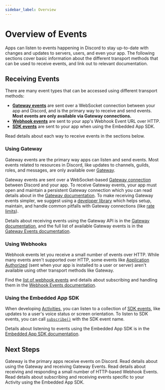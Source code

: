 ```yaml
---
sidebar_label: Overview
---
```


# Overview of Events

Apps can listen to events happening in Discord to stay up-to-date with changes and updates to servers, users, and even your app. The following sections cover basic information about the different transport methods that can be used to receive events, and link out to relevant documentation.

## Receiving Events

There are many event types that can be accessed using different transport methods:
- **[Gateway events](#DOCS_EVENTS_OVERVIEW/using-gateway)** are sent over a WebSocket connection between your app and Discord, and is the primary way to receive and send events. **Most events are only available via Gateway connections.**
- **[Webhook events](#DOCS_EVENTS_OVERVIEW/using-webhooks)** are sent to your app's Webhook Event URL over HTTP.
- **[SDK events](#DOCS_EVENTS_OVERVIEW/using-the-embedded-app-sdk)** are sent to your app when using the Embedded App SDK.

Read details about each way to receive events in the sections below.

### Using Gateway

Gateway events are the primary way apps can listen and send events. Most events related to resources in Discord, like updates to channels, guilds, roles, and messages, are only available over [Gateway](#DOCS_EVENTS_GATEWAY).

Gateway events are sent over a WebSocket-based [Gateway connection](#DOCS_EVENTS_GATEWAY/connections) between Discord and your app. To receive Gateway events, your app must open and maintain a persistent Gateway connection which you can read details about in the [Gateway documentation](#DOCS_EVENTS_GATEWAY/connections). To make receiving Gateway events simpler, we suggest using a [developer library](#DOCS_DEVELOPER_TOOLS_COMMUNITY_RESOURCES/libraries) which helps setup, maintain, and handle common pitfalls with Gateway connections (like [rate limits](#DOCS_EVENTS_GATEWAY/rate-limiting)).

Details about receiving events using the Gateway API is in the [Gateway documentation](#DOCS_EVENTS_GATEWAY/receiving-events), and the full list of available Gateway events is in the [Gateway Events documentation](#DOCS_EVENTS_GATEWAY_EVENTS).

### Using Webhooks

Webhook events let you receive a small number of events over HTTP. While many events aren't supported over HTTP, some events like [Application Authorized](#DOCS_EVENTS_WEBHOOK_EVENTS/application-authorized) (sent when your app is installed to a user or server) aren't available using other transport methods like Gateway.

Find the [list of webhook events](#DOCS_EVENTS_WEBHOOK_EVENTS/event-types) and details about subscribing and handling them in the [Webhook Events documentation](#DOCS_EVENTS_WEBHOOK_EVENTS).


### Using the Embedded App SDK

When developing [Activities](#DOCS_ACTIVITIES_OVERVIEW), you can listen to a collection of [SDK events](#DOCS_DEVELOPER_TOOLS_EMBEDDED_APP_SDK/sdk-events), like updates to a user's voice status or screen orientation. To listen to SDK events, you can call [`subscribe()`](#DOCS_DEVELOPER_TOOLS_EMBEDDED_APP_SDK/subscribe) with the SDK event name.

Details about listening to events using the Embedded App SDK is in the [Embedded App SDK documentation](#DOCS_DEVELOPER_TOOLS_EMBEDDED_APP_SDK).

## Next Steps

<Container>
  <Card title="Gateway Events" link="#DOCS_EVENTS_GATEWAY">
    Gateway is the primary apps receive events on Discord. Read details about using the Gateway and receiving Gateway Events.
  </Card>
  <Card title="Webhook Events" link="#DOCS_EVENTS_WEBHOOK_EVENTS">
    Read details about receiving and responding a small number of HTTP-based Webhook Events.
  </Card>
  <Card title="Embedded App SDK Events" link="#DOCS_DEVELOPER_TOOLS_EMBEDDED_APP_SDK/sdk-events">
    Read details about subscribing and receiving events specific to your Activity using the Embedded App SDK.
  </Card>
</Container>



